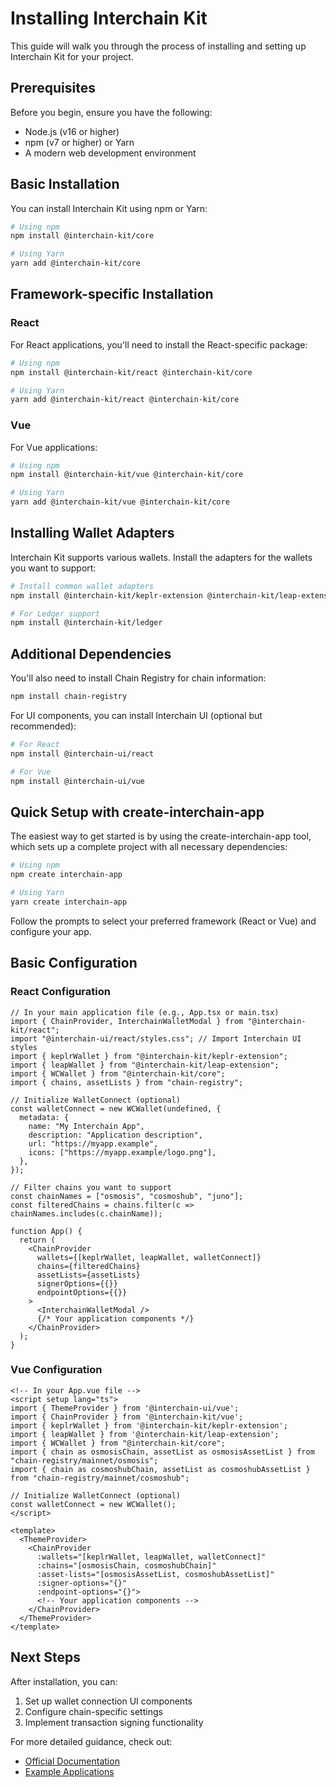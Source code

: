 # Installing Interchain Kit

This guide will walk you through the process of installing and setting up Interchain Kit for your project.

## Prerequisites

Before you begin, ensure you have the following:

- Node.js (v16 or higher)
- npm (v7 or higher) or Yarn
- A modern web development environment

## Basic Installation

You can install Interchain Kit using npm or Yarn:

```bash
# Using npm
npm install @interchain-kit/core

# Using Yarn
yarn add @interchain-kit/core
```

## Framework-specific Installation

### React

For React applications, you'll need to install the React-specific package:

```bash
# Using npm
npm install @interchain-kit/react @interchain-kit/core

# Using Yarn
yarn add @interchain-kit/react @interchain-kit/core
```

### Vue

For Vue applications:

```bash
# Using npm
npm install @interchain-kit/vue @interchain-kit/core

# Using Yarn
yarn add @interchain-kit/vue @interchain-kit/core
```

## Installing Wallet Adapters

Interchain Kit supports various wallets. Install the adapters for the wallets you want to support:

```bash
# Install common wallet adapters
npm install @interchain-kit/keplr-extension @interchain-kit/leap-extension @interchain-kit/cosmostation-extension

# For Ledger support
npm install @interchain-kit/ledger
```

## Additional Dependencies

You'll also need to install Chain Registry for chain information:

```bash
npm install chain-registry
```

For UI components, you can install Interchain UI (optional but recommended):

```bash
# For React
npm install @interchain-ui/react

# For Vue
npm install @interchain-ui/vue
```

## Quick Setup with create-interchain-app

The easiest way to get started is by using the create-interchain-app tool, which sets up a complete project with all necessary dependencies:

```bash
# Using npm
npm create interchain-app

# Using Yarn
yarn create interchain-app
```

Follow the prompts to select your preferred framework (React or Vue) and configure your app.

## Basic Configuration

### React Configuration

```tsx
// In your main application file (e.g., App.tsx or main.tsx)
import { ChainProvider, InterchainWalletModal } from "@interchain-kit/react";
import "@interchain-ui/react/styles.css"; // Import Interchain UI styles
import { keplrWallet } from "@interchain-kit/keplr-extension";
import { leapWallet } from "@interchain-kit/leap-extension";
import { WCWallet } from "@interchain-kit/core";
import { chains, assetLists } from "chain-registry";

// Initialize WalletConnect (optional)
const walletConnect = new WCWallet(undefined, {
  metadata: {
    name: "My Interchain App",
    description: "Application description",
    url: "https://myapp.example",
    icons: ["https://myapp.example/logo.png"],
  },
});

// Filter chains you want to support
const chainNames = ["osmosis", "cosmoshub", "juno"];
const filteredChains = chains.filter(c => chainNames.includes(c.chainName));

function App() {
  return (
    <ChainProvider
      wallets={[keplrWallet, leapWallet, walletConnect]}
      chains={filteredChains}
      assetLists={assetLists}
      signerOptions={{}}
      endpointOptions={{}}
    >
      <InterchainWalletModal />
      {/* Your application components */}
    </ChainProvider>
  );
}
```

### Vue Configuration

```vue
<!-- In your App.vue file -->
<script setup lang="ts">
import { ThemeProvider } from '@interchain-ui/vue';
import { ChainProvider } from '@interchain-kit/vue';
import { keplrWallet } from '@interchain-kit/keplr-extension';
import { leapWallet } from '@interchain-kit/leap-extension';
import { WCWallet } from "@interchain-kit/core";
import { chain as osmosisChain, assetList as osmosisAssetList } from "chain-registry/mainnet/osmosis";
import { chain as cosmoshubChain, assetList as cosmoshubAssetList } from "chain-registry/mainnet/cosmoshub";

// Initialize WalletConnect (optional)
const walletConnect = new WCWallet();
</script>

<template>
  <ThemeProvider>
    <ChainProvider 
      :wallets="[keplrWallet, leapWallet, walletConnect]"
      :chains="[osmosisChain, cosmoshubChain]"
      :asset-lists="[osmosisAssetList, cosmoshubAssetList]"
      :signer-options="{}"
      :endpoint-options="{}">
      <!-- Your application components -->
    </ChainProvider>
  </ThemeProvider>
</template>
```

## Next Steps

After installation, you can:

1. Set up wallet connection UI components
2. Configure chain-specific settings
3. Implement transaction signing functionality

For more detailed guidance, check out:
- [Official Documentation](https://docs.hyperweb.io/interchain-kit)
- [Example Applications](https://github.com/hyperweb-io/interchain-kit/tree/main/examples)